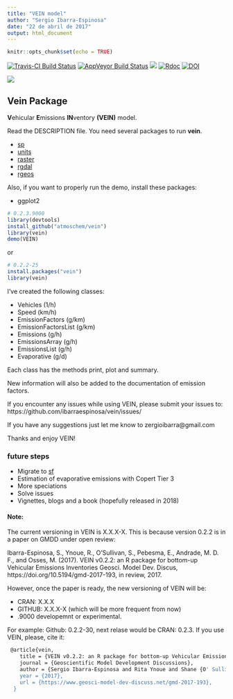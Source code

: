 ```yaml
---
title: "VEIN model"
author: "Sergio Ibarra-Espinosa"
date: "22 de abril de 2017"
output: html_document
---
```


```r
knitr::opts_chunk$set(echo = TRUE)
```

[![Travis-CI Build Status](https://travis-ci.org/atmoschem/vein.svg?branch=master)](https://travis-ci.org/atmoschem/vein)
[![AppVeyor Build Status](https://ci.appveyor.com/api/projects/status/github/ibarraespinosa/vein?branch=master&svg=true)](https://ci.appveyor.com/project/ibarraespinosa/vein)
[![](http://cranlogs.r-pkg.org/badges/vein)](http://cran.rstudio.com/web/packages/vein/index.html)
[![Rdoc](http://www.rdocumentation.org/badges/version/vein)](http://www.rdocumentation.org/packages/vein)
[![DOI](https://zenodo.org/badge/88201850.svg)](https://zenodo.org/badge/latestdoi/88201850)



![](logovein_small.png)



## Vein Package

**V**ehicular **E**missions **IN**ventory **(VEIN)** model.



Read the DESCRIPTION file. You need several packages to run **vein**.

- [sp](https://github.com/edzer/sp/) 
- [units](https://github.com/edzer/units/) 
- [raster](http://cran.r-project.org/package=raster)
- [rgdal](https://github.com/cran/rgdal)
- [rgeos](https://github.com/cran/rgeos)

Also, if you want to properly run the demo, install these packages:

- ggplot2

```r
# 0.2.3.9000
library(devtools)
install_github("atmoschem/vein")
library(vein)
demo(VEIN)
```

or

```r
# 0.2.2-25
install.packages("vein")
library(vein)
```



I've created the following classes:

- Vehicles (1/h) 
- Speed  (km/h)
- EmissionFactors (g/km)
- EmissionFactorsList (g/km)
- Emissions  (g/h)
- EmissionsArray  (g/h)
- EmissionsList  (g/h)
- Evaporative  (g/d)

Each class has the methods print, plot and summary.

New information will also be added to the documentation of emission factors.

If you encounter any issues while using VEIN, please submit your issues to: https://github.com/ibarraespinosa/vein/issues/

If you have any suggestions just let me know to zergioibarra@gmail.com

Thanks and enjoy VEIN!

### **future steps**

- Migrate to [sf](https://github.com/r-spatial/sf/)
- Estimation of evaporative emissions with Copert Tier 3
- More speciations
- Solve issues
- Vignettes, blogs and a book (hopefully released in 2018)

#### Note:
The current versioning in VEIN is X.X.X-X. This is because version 0.2.2 is
in a paper on GMDD under open review: 

Ibarra-Espinosa, S., Ynoue, R., O'Sullivan, S., Pebesma, E.,
  Andrade, M. D. F., and Osses, M. (2017). VEIN v0.2.2: an R
  package for bottom-up Vehicular Emissions Inventories Geosci.
  Model Dev. Discus, https://doi.org/10.5194/gmd-2017-193, in
  review, 2017.

However, once the paper is ready, the new versioning of VEIN will be:

- CRAN: X.X.X
- GITHUB: X.X.X-X (which will be more frequent from now)
- .9000 developemnt or experimental.

For example: Github: 0.2.2-30, next relase would be CRAN: 0.2.3.
If you use VEIN, please, cite it:

```bash
 @article{vein,
    title = {VEIN v0.2.2: an R package for bottom-up Vehicular Emissions Inventories},
    journal = {Geoscientific Model Development Discussions},
    author = {Sergio Ibarra-Espinosa and Rita Ynoue and Shane {O' Sullivan} and Edzer Pebesma and Maria de Fatima Andrade and Mauricio Osses},
    year = {2017},
    url = {https://www.geosci-model-dev-discuss.net/gmd-2017-193},
  }
```

